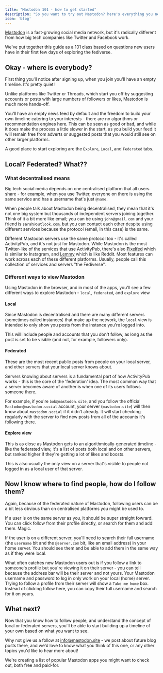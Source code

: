 ```yaml
---
title: "Mastodon 101 - how to get started"
description: "So you want to try out Mastodon? here's everything you need to know"
icon: 'blog'
---
```


[Mastodon](https://joinmastodon.org) is a fast-growing social media network, but it's radically different from how big tech companies like Twitter and Facebook work.

We've put together this guide as a 101 class based on questions new users have in their first few days of exploring the fediverse.

## Okay - where is everybody?

First thing you'll notice after signing up, when you join you'll have an empty timeline. It's pretty quiet!

Unlike platforms like Twitter or Threads, which start you off by suggesting accounts or posts with large numbers of followers or likes, Mastodon is much more hands-off.

You'll have an empty news feed by default and the freedom to build your own timeline catering to your interests - there are no algorithms or recommendation engines here. This can be seen as good or bad, and while it does make the process a little slower in the start, as you build your feed it will remain free from adverts or suggested posts that you would still see on other larger platforms.

A good place to start exploring are the `Explore`, `Local`, and `Federated` tabs.

## Local? Federated?  What??

### What decentralised means

Big tech social media depends on one centralised platform that all users share - for example, when you use Twitter, everyone on there is using the same service and has a username that's just `@name`.

When people talk about Mastodon being decentralised, they mean that it's not one big system but thousands of independent servers joining together. Think of it a bit more like email; you can be using `john@gmail.com` and your friend is `sarah@outlook.com`, but you can contact each other despite using different services because the protocol (email, in this case) is the same.

Different Mastodon servers use the same protocol too - it's called ActivityPub, and it's not just for Mastodon. While Mastodon is the most Twitter-like of the services that use ActivityPub, there's also [Pixelfed](https://pixelfed.org) which is similar to Instagram, and [Lemmy](https://join-lemmy.org) which is like Reddit. Most features can work across each of these different platforms. Usually, people call this collection of services and servers "the Fediverse".

### Different ways to view Mastodon

Using Mastodon in the browser, and in most of the apps, you'll see a few different ways to explore Mastodon - `local`, `federated`, and `explore` view

#### Local

Since Mastodon is decentralised and there are many different servers (sometimes called instances) that make up the network, the `local` view is intended to only show you posts from the instance you're logged into.

This will include people and accounts that you don't follow, as long as the post is set to be visible (and not, for example, followers only).

#### Federated

These are the most recent public posts from people on your local server, and other servers that your local server knows about.

Servers knowing about servers is a fundamental part of how ActivityPub works - this is the core of the 'federation' idea. The most common way that a server becomes aware of another is when one of its users follows someone there.

For example, if you're `bob@mastodon.site`, and you follow the official `Mastodon@mastodon.social` account, your server (`mastodon.site`) will then know about `mastodon.social` if it didn't already. It will start checking regularly with the server to find new posts from all of the accounts it's following there.

#### Explore view

This is as close as Mastodon gets to an algorithmically-generated timeline - like the federated view, it's a list of posts both local and on other servers, but ranked higher if they're getting a lot of likes and boosts.

This is also usually the only view on a server that's visible to people not logged in as a local user of that server.

## Now I know where to find people, how do I follow them?

Again, because of the federated nature of Mastodon, following users can be a bit less obvious than on centralised platforms you might be used to.

If a user is on the same server as you, it should be super straight fowrard. You can click follow from their profile directly, or search for them and add them. Magic.

If the user is on a different server, you'll need to search their full username (the `username` bit and the `@server.com` bit, like an email address) in your home server. You should see them and be able to add them in the same way as if they were local.

What often catches new Mastodon users out is if you follow a link to someone's profile but you're viewing it on their server - you can tell because the address bar will be their server and not yours. Your Mastodon username and password to log in only work on your local (home) server. Trying to follow a profile from their server will show a `Take me home` box. Instead of clicking follow here, you can copy their full username and search for it on yours.

## What next?

Now that you know how to follow people, and understand the concept of local or federated servers, you'll be able to start building up a timeline of your own based on what you want to see.

Why not give us a follow at [info@mastodon.site](https://social.mastodon.site/@info) - we post about future blog posts there, and we'd love to know what you think of this one, or any other topics you'd like to hear more about!

<Card title="Check out Mastodon apps for iPhone and Android" icon="grid-2" iconType="duotone" color="#069069" href="/learn/best-apps">
We're creating a list of popular Mastodon apps you might want to check out, both free and paid-for.
</Card>

